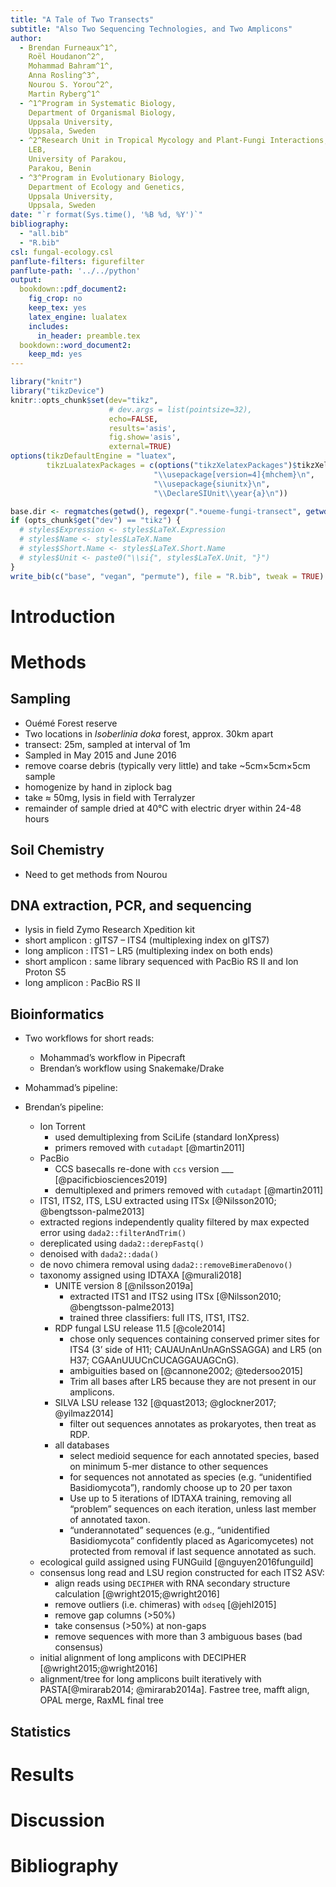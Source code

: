 ```yaml
---
title: "A Tale of Two Transects"
subtitle: "Also Two Sequencing Technologies, and Two Amplicons"
author: 
  - Brendan Furneaux^1^,
    Roël Houdanon^2^,
    Mohammad Bahram^1^,
    Anna Rosling^3^,
    Nourou S. Yorou^2^,
    Martin Ryberg^1^
  - ^1^Program in Systematic Biology,
    Department of Organismal Biology,
    Uppsala University,
    Uppsala, Sweden
  - ^2^Research Unit in Tropical Mycology and Plant-Fungi Interactions,
    LEB,
    University of Parakou,
    Parakou, Benin
  - ^3^Program in Evolutionary Biology,
    Department of Ecology and Genetics,
    Uppsala University,
    Uppsala, Sweden
date: "`r format(Sys.time(), '%B %d, %Y')`"
bibliography:
  - "all.bib"
  - "R.bib"
csl: fungal-ecology.csl
panflute-filters: figurefilter
panflute-path: '../../python'
output:
  bookdown::pdf_document2:
    fig_crop: no
    keep_tex: yes
    latex_engine: lualatex
    includes:
      in_header: preamble.tex
  bookdown::word_document2: 
    keep_md: yes
---
```


```r
library("knitr")
library("tikzDevice")
knitr::opts_chunk$set(dev="tikz",
                      # dev.args = list(pointsize=32),
                      echo=FALSE,
                      results='asis',
                      fig.show='asis',
                      external=TRUE)
options(tikzDefaultEngine = "luatex",
        tikzLualatexPackages = c(options("tikzXelatexPackages")$tikzXelatexPackages,
                                "\\usepackage[version=4]{mhchem}\n",
                                "\\usepackage{siunitx}\n",
                                "\\DeclareSIUnit\\year{a}\n"))

base.dir <- regmatches(getwd(), regexpr(".*oueme-fungi-transect", getwd()))
if (opts_chunk$get("dev") == "tikz") {
  # styles$Expression <- styles$LaTeX.Expression
  # styles$Name <- styles$LaTeX.Name
  # styles$Short.Name <- styles$LaTeX.Short.Name
  # styles$Unit <- paste0("\\si{", styles$LaTeX.Unit, "}")
}
write_bib(c("base", "vegan", "permute"), file = "R.bib", tweak = TRUE)
```
# Introduction

# Methods

## Sampling

  - Ouémé Forest reserve
  - Two locations in _Isoberlinia doka_ forest, approx. 30km apart
  - transect: 25m, sampled at interval of 1m
  - Sampled in May 2015 and June 2016
  - remove coarse debris (typically very little) and take ~5cm×5cm×5cm sample
  - homogenize by hand in ziplock bag
  - take $\approx$ 50mg, lysis in field with Terralyzer
  - remainder of sample dried at 40°C with electric dryer within 24-48 hours

## Soil Chemistry

  - Need to get methods from Nourou

## DNA extraction, PCR, and sequencing

  - lysis in field Zymo Research Xpedition kit
  - short amplicon : gITS7 -- ITS4 (multiplexing index on gITS7)
  - long amplicon : ITS1 -- LR5 (multiplexing index on both ends)
  - short amplicon : same library sequenced with PacBio RS II and Ion Proton S5
  - long amplicon : PacBio RS II
  
## Bioinformatics

  - Two workflows for short reads:
    - Mohammad's workflow in Pipecraft
    - Brendan's workflow using Snakemake/Drake
    
  - Mohammad's pipeline:
  
  - Brendan's pipeline:
      - Ion Torrent
          - used demultiplexing from SciLife (standard IonXpress)
          - primers removed with `cutadapt` [@martin2011]
      - PacBio
          - CCS basecalls re-done with `ccs` version ___ [@pacificbiosciences2019]
          - demultiplexed and primers removed with `cutadapt` [@martin2011]
      - ITS1, ITS2, ITS, LSU extracted using ITSx [@Nilsson2010; @bengtsson-palme2013]
      - extracted regions independently quality filtered by max expected error using `dada2::filterAndTrim()`
      - dereplicated using `dada2::derepFastq()`
      - denoised with `dada2::dada()`
      - de novo chimera removal using `dada2::removeBimeraDenovo()`
      - taxonomy assigned using IDTAXA [@murali2018]
          - UNITE version 8 [@nilsson2019a]
              - extracted ITS1 and ITS2 using ITSx [@Nilsson2010; @bengtsson-palme2013]
              - trained three classifiers: full ITS, ITS1, ITS2.
          - RDP fungal LSU release 11.5 [@cole2014]
              - chose only sequences containing conserved primer sites for ITS4 (3' side of H11; CAUAUnAnUnAGnSSAGGA) and LR5 (on H37; CGAAnUUUCnCUCAGGAUAGCnG).
              - ambiguities based on [@cannone2002; @tedersoo2015]
              - Trim all bases after LR5 because they are not present in our amplicons.
          - SILVA LSU release 132 [@quast2013; @glockner2017; @yilmaz2014]
              - filter out sequences annotates as prokaryotes, then treat as RDP.
          - all databases
              - select medioid sequence for each annotated species, based on minimum 5-mer distance to other sequences
              - for sequences not annotated as species (e.g. "unidentified Basidiomycota"), randomly choose up to 20 per taxon
              - Use up to 5 iterations of IDTAXA training, removing all "problem" sequences on each iteration, unless last member of annotated taxon.
              - "underannotated" sequences (e.g., "unidentified Basidiomycota" confidently placed as Agaricomycetes) not protected from removal if last sequence annotated as such.
      - ecological guild assigned using FUNGuild [@nguyen2016funguild]
      - consensus long read and LSU region constructed for each ITS2 ASV:
          - align reads using `DECIPHER` with RNA secondary structure calculation [@wright2015;@wright2016]
          - remove outliers (i.e. chimeras) with `odseq` [@jehl2015]
          - remove gap columns (>50%)
          - take consensus (>50%) at non-gaps
          - remove sequences with more than 3 ambiguous bases (bad consensus)
      - initial alignment of long amplicons with DECIPHER [@wright2015;@wright2016]
      - alignment/tree for long amplicons built iteratively with PASTA[@mirarab2014; @mirarab2014a]. Fastree tree, mafft align, OPAL merge, RaxML final tree
          
## Statistics

# Results

# Discussion

# Bibliography {-}

<div id="refs"></div>
